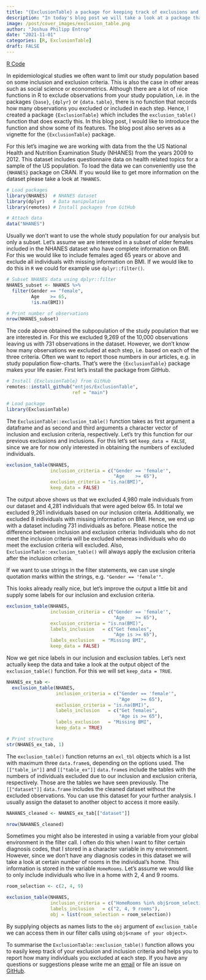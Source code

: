 ```yaml
---
title: "{ExclusionTable} a package for keeping track of exclusions and inclusions"
description: "In today's blog post we will take a look at a package that allows you to keep track of the number of observations that you in- or exclude from your dataset or study population. For this I will introduce the `ExclusionTable` package, which provides a usufull function this job."
image: /post/cover_images/exclusion_table.png
author: "Joshua Philipp Entrop"
date: "2021-11-01"
categories: [R, ExclusionTable]
draft: FALSE
---
```


[R Code](https://www.joshua-entrop.com/rcode/exclusion_table.txt){.btn .btn-outline-primary .btn role="button"}

In epidemiological studies we often want to limit our study population based on some inclusion and exclusion criteria. This is also the case in other areas such as social science or econometrics. Although there are a lot of nice functions in R to exclude observations from your study population, i.e. in the packages `{base}`, `{dplyr}` or `{data.table}`, there is no function that records how many observations you excluded or included in each step. Hence, I created a package `{ExclusionTable}` which includes the `exclusion_table()` function that does exactly this. In this blog post, I would like to introduce the function and show some of its features. The blog post also serves as a vignette for the `{ExclusionTable}` package.

For this let's imagine we are working with data from the the US National Health and Nutrition Examination Study (NHANES) from the years 2009 to 2012. This dataset includes questionnaire data on health related topics for a sample of the US population. To load the data we can conveniently use the `{NHANES}` package on CRAN. If you would like to get more information on the dataset please take a look at `?NHANES`.

```r
# Load packages
library(NHANES)  # NHANES dataset
library(dplyr)   # Data manipulation
library(remotes) # Install packages from GitHub

# Attach data
data("NHANES")
```

Usually we don't want to use the whole study population for our analysis but only a subset. Let's assume we are interested in a subset of older females included in the NHANES dataset who have complete information on BMI. For this we would like to include females aged 65 years or above and exclude all individuals with missing information on BMI. If we would like to do this in `R` we could for example use `dplyr::filter()`.

```r
# Subset NHANES data using dplyr::filter
NHANES_subset <- NHANES %>% 
  filter(Gender == "female",
         Age    >= 65,
         !is.na(BMI))

# Print number of observations
nrow(NHANES_subset)
```

The code above obtained the subpopulation of the study population that we are interested in. For this we excluded 9,269 of the 10,000 observations leaving us with 731 observations in the dataset. However, we don't know how many observations we excluded at each step, i.e. based on each of the three criteria. Often we want to report those numbers in our articles, e.g. in study population flow-charts. That's were the `{ExclusionTable}` package makes your life easier. First let's install the package from GitHub.

```r
# Install {ExclusionTable} from GitHub
remotes::install_github("entjos/ExclusionTable",
                        ref = "main")
```

```r
# Load package
library(ExclusionTable)
```

The `ExclusionTable::exclusion_table()` function takes as first argument a dataframe and as second and third arguments a character vector of inclusion and exclusion criteria, respectively. Let's try this function for our previous exclusions and inclusions. For this let's set `keep_data = FALSE`, since we are for now only interested in obtaining the numbers of excluded individuals.

```r
exclusion_table(NHANES,
                inclusion_criteria = c("Gender == 'female'",
                                       "Age    >= 65"),
                exclusion_criteria = "is.na(BMI)",
                keep_data = FALSE)
```

The output above shows us that we excluded 4,980 male individuals from our dataset and 4,281 individuals that were aged below 65. In total we excluded 9,261 individuals based on our inclusion criteria. Additionally, we excluded 8 individuals with missing information on BMI. Hence, we end up with a dataset including 731 individuals as before. Please notice the difference between inclusion and exclusion criteria: Individuals who do not meet the inclusion criteria will be excluded whereas individuals who do meet the exclusion criteria will excluded. Also, `ExclusionTable::exclusion_table()` will always apply the exclusion criteria after the inclusion criteria.

If we want to use strings in the filter statements, we can use single quotation marks within the strings, e.g. `"Gender == 'female'"`.

This looks already really nice, but let's improve the output a little bit and supply some labels for our inclusion and exclusion criteria.

```r
exclusion_table(NHANES,
                inclusion_criteria = c("Gender == 'female'",
                                       "Age    >= 65"),
                exclusion_criteria = "is.na(BMI)",
                labels_inclusion   = c("Get females",
                                       "Age is >= 65"),
                labels_exclusion   = "Missing BMI",
                keep_data = FALSE)
```

Now we get nice labels in our inclusion and exclusion tables. Let's next actually keep the data and take a look at the output object of the `exclusion_table()` function. For this we will set `keep_data = TRUE`.

```r
NHANES_ex_tab <- 
  exclusion_table(NHANES,
                  inclusion_criteria = c("Gender == 'female'",
                                         "Age    >= 65"),
                  exclusion_criteria = "is.na(BMI)",
                  labels_inclusion   = c("Get females",
                                         "Age is >= 65"),
                  labels_exclusion   = "Missing BMI",
                  keep_data = TRUE)

# Print structure
str(NHANES_ex_tab, 1)
```

The `exclusion_table()` function returns an `exl_tbl` objects which is a list with maximum three `data.frame`s, depending on the options used. The `[["table_in"]]` and `[["table_ex"]]` `data.frame`s include the tables with the numbers of individuals excluded due to our inclusion and exclusion criteria, respectively. Those are the tables we have seen previously. The `[["dataset"]]` `data.frame` includes the cleaned dataset without the excluded observations. You can use this dataset for your further analysis. I usually assign the dataset to another object to access it more easily.

```r
NAHANES_cleaned <- NHANES_ex_tab[["dataset"]]

nrow(NAHANES_cleaned)
```

Sometimes you might also be interested in using a variable from your global environment in the filter call. I often do this when I want to filter certain diagnosis codes, that I stored in a character variable in my environment. However, since we don't have any diagnosis codes in this dataset we will take a look at certain number of rooms in the individual's home. This information is stored in the variable `HomeRooms`. Let's assume we would like to only include individuals who live in a home with 2, 4 and 9 rooms.

```r
room_selection <- c(2, 4, 9)

exclusion_table(NHANES,
                inclusion_criteria = c("HomeRooms %in% obj$room_selection"),
                labels_inclusion   = c("2, 4, 9 rooms"),
                obj = list(room_selection = room_selection))
```

By supplying objects as names lists to the `obj` argument of `exclusion_table` we can access them in our filter calls using `obj$<name of your object>`.

To summarise the `ExclusionTable::exclusion_table()` function allows you to easily keep track of your exclusion and inclusion criteria and helps you to report how many individuals you excluded at each step. If you have any questions or suggestions please write me an [email](mailto:joshuaentrop@posteo.de) or file an issue on [GitHub](https://github.com/entjos/ExclusionTable).
